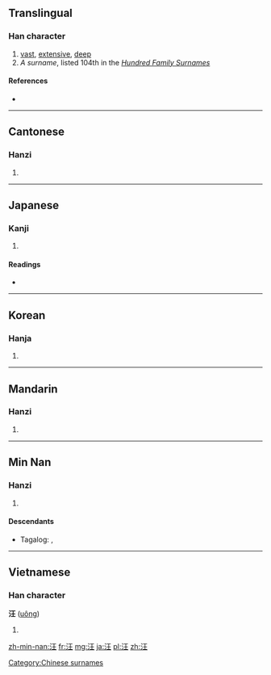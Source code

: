 ==Translingual==

===Han character===
{{Han char|rn=85|rad=水|as=04|sn=7|four=3111<sub>4</sub>|canj=水一土 (EMG)}}

# [[vast]], [[extensive]], [[deep]]
# ''A surname'', listed 104th in the ''[[:w:Hundred Family Surnames|Hundred Family Surnames]]''

====References====
* {{Han ref|kx=0607.120|dkj=17154|dj=1000.130|hdz=31557.080|uh=6C6A|ud=27754|bh=A84C|bd=43084}}

----

==Cantonese==

===Hanzi===
{{yue-hanzi|jyut=|y=wong1}}

# {{defn|lang=yue|sort=水04}}

----

==Japanese==

===Kanji===
{{ja-kanji|grade=|rs=水04}}

# {{defn|lang=ja|sort=水04}}

====Readings====
* {{ja-readings|on=[[おう]] (ō)|kun=[[ひろい]] (hiroi), [[おおい]] (ooi), [[いけ]] (ike)}}

----

==Korean==

===Hanja===
{{ko-hanja|hangeul=왕|eumhun=|rv=wang|mr=wang|y=wang}}

# {{defn|lang=ko|sort=水04}}

----

==Mandarin==

===Hanzi===
{{cmn-hanzi|pin=[[hóng]] ([[hong2]]), [[wāng]] ([[wang1]]), [[Wāng]] ([[Wang1]], [[wǎng]] ([[wang3]])|wg=hung<sup>2</sup>, wang<sup>1</sup>, Wang<sup>1</sup>, wang<sup>3</sup>}}

# {{defn|lang=cmn|sort=水04}}

----

==Min Nan==

===Hanzi===
{{nan-hanzi}}

# {{defn|lang=nan}}

====Descendants====
* {{context|Hokkien dialect}} Tagalog: {{l|tl|Ang}}, {{l|tl|Ong}}

----

==Vietnamese==

===Han character===
'''汪''' ([[uông]])

# {{defn|lang=vi}}

[[Category:Chinese surnames]]

[[zh-min-nan:汪]]
[[fr:汪]]
[[mg:汪]]
[[ja:汪]]
[[pl:汪]]
[[zh:汪]]